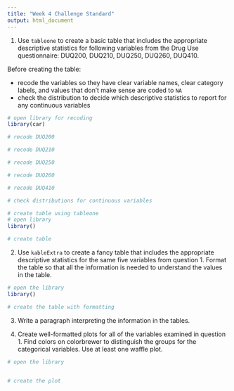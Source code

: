 ```yaml
---
title: "Week 4 Challenge Standard"
output: html_document
---
```


(1) Use `tableone` to create a basic table that includes the appropriate descriptive statistics for following variables from the Drug Use questionnaire: DUQ200, DUQ210, DUQ250, DUQ260, DUQ410. 

Before creating the table: 

* recode the variables so they have clear variable names, clear category labels, and values that don't make sense are coded to `NA`  
* check the distribution to decide which descriptive statistics to report for any continuous variables 

```r
# open library for recoding 
library(car)

# recode DUQ200

# recode DUQ210

# recode DUQ250 

# recode DUQ260 

# recode DUQ410

```

```r
# check distributions for continuous variables 

```

```r
# create table using tableone 
# open library
library()

# create table 

```

(2) Use `kableExtra` to create a fancy table that includes the appropriate descriptive statistics for the same five variables from question 1. Format the table so that all the information is needed to understand the values in the table. 

```r
# open the library
library()

# create the table with formatting 
```

(3) Write a paragraph interpreting the information in the tables. 


(4) Create well-formatted plots for all of the variables examined in question 1. Find colors on colorbrewer to distinguish the groups for the categorical variables. Use at least one waffle plot.

```r
# open the library


# create the plot 

```

